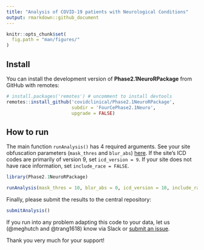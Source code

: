 ```yaml
---
title: "Analysis of COVID-19 patients with Neurological Conditions"
output: rmarkdown::github_document
---
```


```r
knitr::opts_chunk$set(
  fig.path = "man/figures/"
)
```

## Install 

You can install the development version of **Phase2.1NeuroRPackage** from GitHub with remotes:

```r
# install.packages('remotes') # uncomment to install devtools
remotes::install_github('covidclinical/Phase2.1NeuroRPackage',
                        subdir = 'FourCePhase2.1Neuro',
                        upgrade = FALSE)
```

## How to run

The main function `runAnalysis()` has 4 required arguments.
See your site obfuscation parameters (`mask_thres` and `blur_abs`) [here](https://docs.google.com/spreadsheets/d/1Xl9juDBXt86P3xQtsoTaBl2zPl1BIiAG9DI3Rotyqp8/edit#gid=212461777).
If the site's ICD codes are primarily of version 9, set `icd_version = 9`.
If your site does not have race information, set `include_race = FALSE`.

```r
library(Phase2.1NeuroRPackage)

runAnalysis(mask_thres = 10, blur_abs = 0, icd_version = 10, include_race = TRUE)
```

Finally, please submit the results to the central repository:

```r
submitAnalysis()
```

If you run into any problem adapting this code to your data, let us (@meghutch and @trang1618) know via Slack or [submit an issue](https://github.com/covidclinical/Phase2.1NeuroRPackage/issues/new).

Thank you very much for your support!
